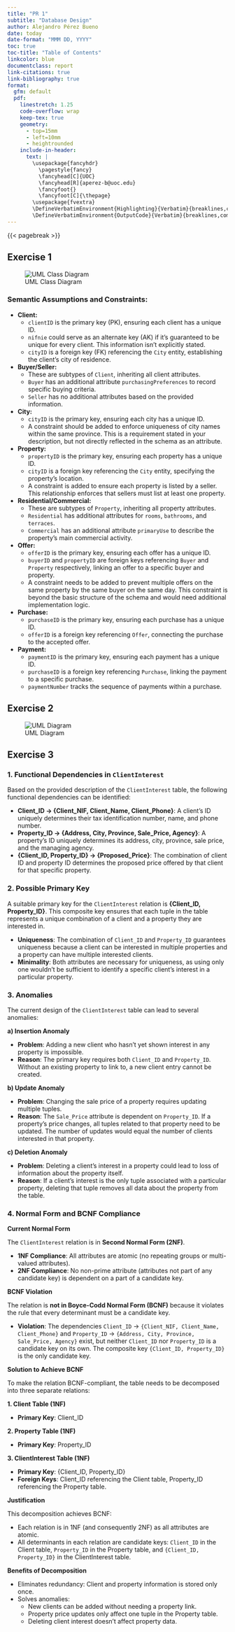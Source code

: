```yaml
---
title: "PR 1"
subtitle: "Database Design"
author: Alejandro Pérez Bueno
date: today
date-format: "MMM DD, YYYY"
toc: true
toc-title: "Table of Contents"
linkcolor: blue
documentclass: report
link-citations: true
link-bibliography: true
format:
  gfm: default
  pdf:
    linestretch: 1.25
    code-overflow: wrap
    keep-tex: true
    geometry:
      - top=15mm
      - left=10mm
      - heightrounded
    include-in-header:
      text: |
        \usepackage{fancyhdr}
          \pagestyle{fancy}
          \fancyhead[C]{UOC}
          \fancyhead[R]{aperez-b@uoc.edu}
          \fancyfoot{}
          \fancyfoot[C]{\thepage}
        \usepackage{fvextra}
        \DefineVerbatimEnvironment{Highlighting}{Verbatim}{breaklines,commandchars=\\\{\}}
        \DefineVerbatimEnvironment{OutputCode}{Verbatim}{breaklines,commandchars=\\\{\}}
---
```


{{< pagebreak >}}

## Exercise 1

![UML Class Diagram](./img/diagram1.png)

### Semantic Assumptions and Constraints:

* **Client:**
    * `clientID` is the primary key (PK), ensuring each client has a unique ID.
    * `nifnie` could serve as an alternate key (AK) if it's guaranteed to be unique for every client. This information isn't explicitly stated.
    * `cityID` is a foreign key (FK) referencing the `City` entity, establishing the client's city of residence.

* **Buyer/Seller:**
    * These are subtypes of `Client`, inheriting all client attributes.
    * `Buyer` has an additional attribute `purchasingPreferences` to record specific buying criteria.
    * `Seller` has no additional attributes based on the provided information.

* **City:**
    * `cityID` is the primary key, ensuring each city has a unique ID.
    * A constraint should be added to enforce uniqueness of city names within the same province. This is a requirement stated in your description, but not directly reflected in the schema as an attribute.

* **Property:**
    * `propertyID` is the primary key, ensuring each property has a unique ID.
    * `cityID` is a foreign key referencing the `City` entity, specifying the property's location.
    * A constraint is added to ensure each property is listed by a seller. This relationship enforces that sellers must list at least one property. 

* **Residential/Commercial:**
    * These are subtypes of `Property`, inheriting all property attributes.
    * `Residential` has additional attributes for `rooms`, `bathrooms`, and `terraces`.
    * `Commercial` has an additional attribute `primaryUse` to describe the property's main commercial activity.

* **Offer:**
    * `offerID` is the primary key, ensuring each offer has a unique ID.
    * `buyerID` and `propertyID` are foreign keys referencing `Buyer` and `Property` respectively, linking an offer to a specific buyer and property.
    * A constraint needs to be added to prevent multiple offers on the same property by the same buyer on the same day. This constraint is beyond the basic structure of the schema and would need additional implementation logic.

* **Purchase:**
    * `purchaseID` is the primary key, ensuring each purchase has a unique ID. 
    * `offerID` is a foreign key referencing `Offer`, connecting the purchase to the accepted offer.

* **Payment:**
    * `paymentID` is the primary key, ensuring each payment has a unique ID.
    * `purchaseID` is a foreign key referencing `Purchase`, linking the payment to a specific purchase.
    * `paymentNumber` tracks the sequence of payments within a purchase.

## Exercise 2

![UML Diagram](./img/diagram2.png)

## Exercise 3

### 1. Functional Dependencies in `ClientInterest`

Based on the provided description of the `ClientInterest` table, the following functional dependencies can be identified:

* **Client_ID → {Client_NIF, Client_Name, Client_Phone}**: A client's ID uniquely determines their tax identification number, name, and phone number.
* **Property_ID → {Address, City, Province, Sale_Price, Agency}**:  A property's ID uniquely determines its address, city, province, sale price, and the managing agency. 
* **{Client_ID, Property_ID} → {Proposed_Price}**: The combination of client ID and property ID determines the proposed price offered by that client for that specific property.

### 2. Possible Primary Key

A suitable primary key for the `ClientInterest` relation is **{Client_ID, Property_ID}**. This composite key ensures that each tuple in the table represents a unique combination of a client and a property they are interested in. 

* **Uniqueness**: The combination of `Client_ID` and `Property_ID` guarantees uniqueness because a client can be interested in multiple properties and a property can have multiple interested clients.
* **Minimality**: Both attributes are necessary for uniqueness, as using only one wouldn't be sufficient to identify a specific client's interest in a particular property.

### 3. Anomalies 

The current design of the `ClientInterest` table can lead to several anomalies:

**a) Insertion Anomaly**

* **Problem**: Adding a new client who hasn't yet shown interest in any property is impossible.
* **Reason**: The primary key requires both `Client_ID` and `Property_ID`. Without an existing property to link to, a new client entry cannot be created. 

**b) Update Anomaly**

* **Problem**: Changing the sale price of a property requires updating multiple tuples.
* **Reason**: The `Sale_Price` attribute is dependent on `Property_ID`. If a property's price changes, all tuples related to that property need to be updated. The number of updates would equal the number of clients interested in that property.

**c) Deletion Anomaly** 

* **Problem**: Deleting a client's interest in a property could lead to loss of information about the property itself.
* **Reason**: If a client's interest is the only tuple associated with a particular property, deleting that tuple removes all data about the property from the table.

### 4. Normal Form and BCNF Compliance

**Current Normal Form**

The `ClientInterest` relation is in **Second Normal Form (2NF)**.

* **1NF Compliance**: All attributes are atomic (no repeating groups or multi-valued attributes).
* **2NF Compliance**: No non-prime attribute (attributes not part of any candidate key) is dependent on a part of a candidate key.

**BCNF Violation**

The relation is **not in Boyce-Codd Normal Form (BCNF)** because it violates the rule that every determinant must be a candidate key. 

* **Violation**: The dependencies  `Client_ID` → `{Client_NIF, Client_Name, Client_Phone}` and `Property_ID` → `{Address, City, Province, Sale_Price, Agency}` exist, but neither `Client_ID` nor `Property_ID` is a candidate key on its own. The composite key `{Client_ID, Property_ID}` is the only candidate key.

**Solution to Achieve BCNF**

To make the relation BCNF-compliant, the table needs to be decomposed into three separate relations:

**1. Client Table (1NF)**

* **Primary Key**: Client_ID

**2. Property Table (1NF)**

* **Primary Key**: Property_ID

**3. ClientInterest Table (1NF)**

* **Primary Key**: {Client_ID, Property_ID}
* **Foreign Keys**: Client_ID referencing the Client table, Property_ID referencing the Property table.

**Justification**

This decomposition achieves BCNF:

* Each relation is in 1NF (and consequently 2NF) as all attributes are atomic.
* All determinants in each relation are candidate keys: `Client_ID` in the Client table, `Property_ID` in the Property table, and `{Client_ID, Property_ID}` in the ClientInterest table.

**Benefits of Decomposition**

* Eliminates redundancy: Client and property information is stored only once.
* Solves anomalies:
    * New clients can be added without needing a property link.
    * Property price updates only affect one tuple in the Property table.
    * Deleting client interest doesn't affect property data.
